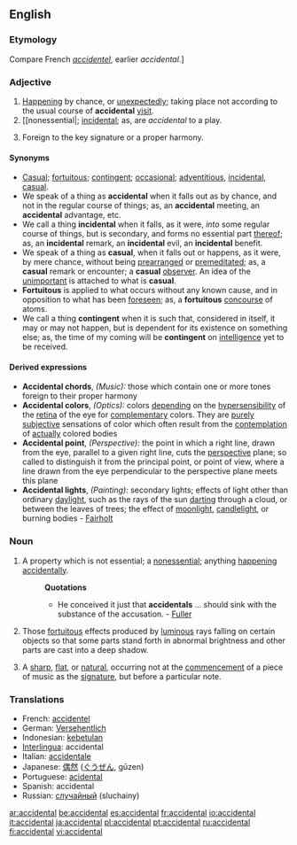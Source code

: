 ==English==

===Etymology===
Compare French ''[[accidentel]]'', earlier ''accidental''.]

===Adjective===
{{en-adj}}

#[[happening|Happening]] by chance, or [[unexpectedly]]; taking place not according to the usual course of  '''accidental''' [[visit]].
#[[nonessential|; [[incidental]]; as, are ''accidental'' to a play.
#{{music}} Foreign to the key signature or a proper harmony.

====Synonyms====
*[[Casual]]; [[fortuitous]]; [[contingent]]; [[occasional]]; [[adventitious]], [[incidental]], [[casual]]. 
*We speak of a thing as '''accidental''' when it falls out as by chance, and not in the regular course of things; as, an '''accidental''' meeting, an '''accidental''' advantage, etc. 
*We call a thing '''incidental''' when it falls, as it were, ''into'' some regular course of things, but is secondary, and forms no essential part [[thereof]]; as, an '''incidental''' remark, an '''incidental''' evil, an '''incidental''' benefit. 
*We speak of a thing as '''casual''', when it falls out or happens, as it were, by mere chance, without being [[prearranged]] or [[premeditated]]; as, a '''casual''' remark or encounter; a '''casual''' [[observer]]. An idea of the [[unimportant]] is attached to what is '''casual'''. 
*'''Fortuitous''' is applied to what occurs without any known cause, and in opposition to what has been [[foreseen]]; as, a '''fortuitous''' [[concourse]] of atoms. 
*We call a thing '''contingent''' when it is such that, considered in itself, it may or may not happen, but is dependent for its existence on something else; as, the time of my coming will be '''contingent''' on [[intelligence]] yet to be received.

====Derived expressions====
*'''Accidental chords''', ''(Music):'' those which contain one or more tones foreign to their proper harmony
*'''Accidental colors''', ''(Optics):'' colors [[depending]] on the [[hypersensibility]] of the [[retina]] of the eye for [[complementary]] colors. They are [[purely]] [[subjective]] sensations of color which often result from the [[contemplation]] of [[actually]] colored bodies
*'''Accidental point''', ''(Perspective):'' the point in which a right line, drawn from the eye, parallel to a given right line, cuts the [[perspective]] plane; so called to distinguish it from the principal point, or point of view, where a line drawn from the eye perpendicular to the perspective plane meets this plane
*'''Accidental lights''', ''(Painting):'' secondary lights; effects of light other than ordinary [[daylight]], such as the rays of the sun [[darting]] through a cloud, or between the leaves of trees; the effect of [[moonlight]], [[candlelight]], or burning bodies - [[Fairholt]]

===Noun===
{{en-noun}}

#A property which is not essential; a [[nonessential]]; anything [[happening]] [[accidentally]].
#:'''Quotations'''
#:*He conceived it just that '''accidentals''' ... should sink with the substance of the accusation. - [[Fuller]]
#{{italbrac|in plural|painting}} Those [[fortuitous]] effects produced by [[luminous]] rays falling on certain objects so that some parts stand forth in abnormal brightness and other parts are cast into a deep shadow.
# {{music}} A [[sharp]], [[flat]], or [[natural]], occurring not at the [[commencement]] of a piece of music as the [[signature]], but before a particular note.

===Translations===
*French: [[accidentel]]
*German: [[Versehentlich]]
*Indonesian: [[kebetulan]]
*[[Interlingua]]: accidental
*Italian: [[accidentale]]
*Japanese: [[偶然]] ([[ぐうぜん]], gūzen)
*Portuguese: [[acidental]]
*Spanish: accidental
*Russian: [[случайный]] (sluchainy)

[[ar:accidental]]
[[be:accidental]]
[[es:accidental]]
[[fr:accidental]]
[[io:accidental]]
[[it:accidental]]
[[ja:accidental]]
[[pl:accidental]]
[[pt:accidental]]
[[ru:accidental]]
[[fi:accidental]]
[[vi:accidental]]